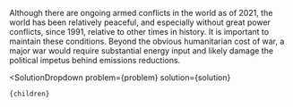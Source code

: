 

Although there are ongoing armed conflicts in the world as of 2021, the world has been relatively peaceful, and especially without great power conflicts, since 1991, relative to other times in history. It is important to maintain these conditions. Beyond the obvious humanitarian cost of war, a major war would require substantial energy input and likely damage the political impetus behind emissions reductions.

  <SolutionDropdown 
    problem={problem} 
    solution={solution}
  >
    {children}
  </SolutionDropdown>
